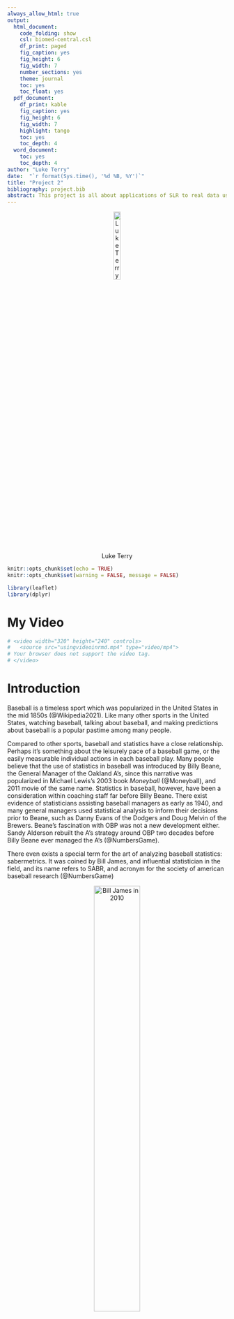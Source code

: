 ```yaml
---
always_allow_html: true
output:
  html_document:
    code_folding: show
    csl: biomed-central.csl
    df_print: paged
    fig_caption: yes
    fig_height: 6
    fig_width: 7
    number_sections: yes
    theme: journal
    toc: yes
    toc_float: yes
  pdf_document:
    df_print: kable
    fig_caption: yes
    fig_height: 6
    fig_width: 7
    highlight: tango
    toc: yes
    toc_depth: 4
  word_document:
    toc: yes
    toc_depth: 4
author: "Luke Terry"
date:  "`r format(Sys.time(), '%d %B, %Y')`"
title: "Project 2"
bibliography: project.bib
abstract: This project is all about applications of SLR to real data using R. I will be using various pitching data, most prominently from the Lahman Database (contained in an R library), but also from MLB's statcast, Baseball Reference, and directly from MLB.com. Throughout the project, I will apply probability theory and simple linear regression to the data at hand, specifically looking for a relationship between a pitcher\'s earned run average and the rate at which they give up hits relative to earning outs. My objective is to better predict which pitchers will give up hits.
---
```


<center>

![Luke Terry](me.jpg "My Picture"){ width=20% }

</center>



```r
knitr::opts_chunk$set(echo = TRUE)
knitr::opts_chunk$set(warning = FALSE, message = FALSE) 

library(leaflet)
library(dplyr)
```

# My Video

```r
# <video width="320" height="240" controls>
#   <source src="usingvideoinrmd.mp4" type="video/mp4">
# Your browser does not support the video tag.
# </video>
```




# Introduction

Baseball is a timeless sport which was popularized in the United States in the mid 1850s (@Wikipedia2021). Like many other sports in the United States, watching baseball, talking about baseball, and making predictions about baseball is a popular pastime among many people.

Compared to other sports, baseball and statistics have a close relationship. Perhaps it's something about the leisurely pace of a baseball game, or the easily measurable individual actions in each baseball play. Many people believe that the use of statistics in baseball was introduced by Billy Beane, the General Manager of the Oakland A's, since this narrative was popularized in Michael Lewis's 2003 book *Moneyball* (@Moneyball), and 2011 movie of the same name. Statistics in baseball, however, have been a consideration within coaching staff far before Billy Beane. There exist evidence of statisticians assisting baseball managers as early as 1940, and many general managers used statistical analysis to inform their decisions prior to Beane, such as Danny Evans of the Dodgers and Doug Melvin of the Brewers. Beane's fascination with OBP was not a new development either. Sandy Alderson rebuilt the A's strategy around OBP two decades before Billy Beane ever managed the A's (@NumbersGame).

There even exists a special term for the art of analyzing baseball statistics: sabermetrics. It was coined by Bill James, and influential statistician in the field, and its name refers to SABR, and acronym for the society of american baseball research (@NumbersGame)


<center>

![Bill James in 2010](pics/bill-james.jpg "Bill James in 2010"){ width=50% }

</center>


## Variables

Each experimental unit in this case is one pitcher, or rather how one pitcher performed over the course of the 2019 season.

There are several statistics which are calculated based on each pitchers performance. These include traditional statistics, like Earned Run Average (ERA), Wins, and Losses, but I've also added a column for the hits a pitcher gives up per out they earn.

Each player is identified in the table by a playerID which is unique to them (believe it or not, there are several MLB players with the same name as other players throughout history).

The variables which I am interested in are any quantitative statistics of a pitcher, and the amount of hits per out they give up, a quantitative measure. I intend to find out which statistics (if any) predict the rate at which a pitcher gives up hits.

```r
library(Lahman)

ptall <- Lahman::Pitching
pt <- subset(ptall, ptall$yearID == 2019) #subset the data so that only 2019 data is analyzed

pt$HPO <- pt$H/pt$IPouts #add hits per out column

pt <- subset(pt, pt$IPouts >= 5)
pt <- subset(pt, is.finite(pt$HPO))


library(DT)
datatable(subset(pt, select = c("playerID", "teamID", "ERA", "W", "L", "HPO")))

#add statcast data to pt --------------------------------------------------------

stc <- read.csv("data/statcast_pitching_data.csv")
#for some reason different baseball databases use different playerIDS
#There was no direct crosswalk between the Lahman database and Statcast, so I had to make it myself.
#The script which does this is in the idCrosswalkTable.R file.
cw <- readRDS("data/crosswalk.RDS")

#initialize vector for new column
velocity <- c()
spin_rate <- c()
release_extension <- c()
xba <- c()
eff_min_vel <- c()
babip <- c()
takes <- c()
launch_angle <- c()

#add statcast data to Lahman pitcher data frame.
for (i in pt$playerID){
  #iterate over every pitcher, get their stats
  mlbID <- cw[which(cw == i),2]
  playerStats <- stc[which(stc$player_id == mlbID),]
  
  #add stats to column vectors
  velocity <- c(velocity, playerStats$velocity)
  spin_rate <- c(spin_rate, playerStats$spin_rate)
  release_extension <- c(release_extension, playerStats$release_extension)
  xba <- c(xba, playerStats$xba)
  eff_min_vel <- c(eff_min_vel, playerStats$eff_min_vel)
  babip <- c(babip, playerStats$babip)
  takes <- c(takes, playerStats$takes)
  launch_angle <- c(launch_angle, playerStats$launch_angle)

}

#add new columnds to pt
pt <- cbind(pt, velocity)
pt <- cbind(pt, spin_rate)
pt <- cbind(pt, release_extension)
pt <- cbind(pt, xba)
pt <- cbind(pt, eff_min_vel)
pt <- cbind(pt, babip)
pt <- cbind(pt, takes)
pt <- cbind(pt, launch_angle)


ptmin30 <- subset(pt, pt$G >= 30) #remove inexperienced or one-off pitchers for preliminary plots

```

## Data Collection

Luckily for me, baseball's extra close relationship with statistical scrutiny means that copious amounts of reliable sabermetric data are available from various sources online, free of charge.

The specific data which I am using is a nearly exhaustive record of traditional baseball statistics compiled by Sean Lahman, called the Lahman Database(@Lahman). The data set contains standard batting and pitching statistics, for every player, by year, since 1871, although for the sake of brevity, my analysis will focus on the 2019 regular MLB season. Specifically, I intend to use linear regression to isolate factors which affect the rate at which pitchers give up hits.

The database was compiled from various sources by a team of volunteers, since it dates back to 1871. The season that I will focus on however (2019), was likely scraped from mlb.com since major league baseball now offers statistics in that online format.

The data itself, however, was mostly collected by a combination of volunteers and mlb staff. Certain physical characteristics of pitches are also automatically collected by sensors and cameras.

## Why was it gathered? 

At its core, the data here was gathered to help mlb coaches and team administrations make informed decisions. The ubiquity and accuracy of sabermetrics, however, have allowed the media to take a real interest in baseball statistics.

## My Interest in the Data

My personal interest in the data does not, however, lie in making informed decisions or predictions of overall baseball games. Each year, the MLB runs a competition called Beat the Streak. The rules are simple: each day, you are allowed to pick one or two batters who you think will get a hit that particular day. For each of your batters, if they get a hit, your streak goes up by 1. If they have an at bat, but fail to get a hit, your streak resets to 0. If you get a streak of 57 during the regular season, you win 5.6 million dollars (@bts). 

Obviously, this is a difficult challenge to achieve. The probability of winning it big follows a binomial distribution, with a probability of getting a hit equal to the probability that the chosen batter gets a hit in a day. The probability that a chosen batter gets a hit in a day ostensibly follows a binomial distribution, where the probabilty of a success in each Bernoulli trial is the players batting average, and the number of trials is the number of at bats the player is likely to get based on their position in the batting lineup. Below is a histogram of the seasonal batting averages for all major league players. To remove potential outliers, only players with more than 30 at bats in a season are included in this histogram.

```r
library(ggplot2)
bt <- Lahman::battingStats() #initialize batting data

#create histogram
bt <- subset(bt, bt$AB > 30)
g = ggplot(bt, aes(x=BA))
g = g + geom_histogram(fill = "blue", binwidth = .1)
g = g + xlab("Batting Averages")
g = g + ylab("Frequency")
g = g + ggtitle("Distribution of Seasonal Major League Batting Averages")
g
```

As you can see, it will be difficult to predict with certainty that a player gets a hit in a day. The average batting average for this historical dataset is 0.239. You can pick players with high batting averages, of course, but those players may not always get many plate appearances, and their batting averages don't get *that* much higher. For instance, the all time high batting average in this data set is still only 0.512. (The batting average is from Rudy Pemberton's 1996 season with the Red Sox)

If we assume that a player as good as Rudy Pemberton can be chosen everyday (which is a generous assumption), and we assume that this player gets 4 plate appearances per game (which is the average amount that most places in the order will get, especially when players who have a higher batting average are chosen @PA), then the probability of a hit is about 94%^[This is because the probability for getting a hit that day follows a binomial distribution with 4 trials, and a probability of the batting average for each trial (0.512 in Pemberton's case). The R command used to find this answer is 1-dbinom(0,4,0.512)].

Although this is a high probability, we have to keep in mind that we don't just want to predict whether a player will get a hit in a day, we want to predict whether a player will get a hit in a day *57 days in a row*. Thus if we were able to pick Rudy Pemberton every day, the probability of attaining a 57 day streak is 0.00203, or about 1 in 500 ^[This is because the probability of choosing 57 correct days in a row can be estimated with the geometric distribution, with 1- ~94% (or ~6%) as the probability, and 57 as the number of failures before 1 "success" (or in this case day without a hit) occurs. The R command used to find this answer is dgeom(57,1-pb), where pb is an object containint the exact probability of Pemberton getting a hit in a day as calculated in the previous paragraph.].

This answer, however, assumes that each hit is a totally independent trial, where the only factor at play is the player's batting average. In reality, there are many factors which affect a baseball players ability to get hits. Conventional knowledge dictates that the pitcher which a batter is facing is the most important factor that dictates a player's ability to get a hit (apart from the players themselves). Because of this, this analysis will focus on what factors may cause a pitcher to give up more hits.

# Premliminary Plots and Interpretation of the data

In order to decide which variables to analyze using linear regression, it's useful to make preliminary plots and analyze them subjectively for seemingly linear patterns. Below are a few which I've constructed using some traditional pitching statistics. All graphs are a plot of a traditional pitching statistic versus a pitcher's Hits Per Out (HPO).

```r
library(ggplot2)
library(patchwork)

createLowessForHPO <- function(column, xvar){
  g <- ggplot(ptmin30, aes(x = column, y = HPO)) + geom_point(col = "orange")
  g = g + geom_smooth(method = "loess", col = "blue")
  g = g + ggtitle(paste(xvar ," versus Hits given up Per Out"))
  g = g + ggtitle(xvar)
  g = g + xlab(xvar) + ylab("Hits Per Out")
  g
}


a = createLowessForHPO(ptmin30$ERA, "Earned Run Average")
b = createLowessForHPO(ptmin30$xba, "Expected Batting Average")
c = createLowessForHPO(ptmin30$babip, "Batting Average for Balls in Play")

a
b
c
```


```r
library(shiny)
library(ggplot2)
library(patchwork)

#only render these plots if in an interactive document type
#if (interactive()){
  
ui <- basicPage(
  plotOutput("LoessPlot"),

  #list input variables
  selectInput(inputId = "x", label = "X Variable:", choices = c("Wins" = "W","Earned Runs" = "ER", "Earned Run Average" = "ERA", "Opponents Batting Average" = "BAOpp", "Total Walks Given Up" = "BB", "Strikeouts" = "SO", "Earned Runs" = "ER", "Velocity" = "velocity", "Spin Rate" = "spin_rate", "Release Extension" = "release_extension","Expected Batting Average" = "xba", "Effective Minimum Velocity" = "eff_min_vel", "Batting Average on Balls in Play" = "babip", "Hits Per Out" = "HPO","Takes" = "takes", "Launch Angle" = "launch_angle", "Hits" = "H")),
  
  selectInput(inputId = "y", label = "Y Variable:", choices = c("Wins" = "W","Earned Runs" = "ER", "Earned Run Average" = "ERA", "Opponents Batting Average" = "BAOpp", "Total Walks Given Up" = "BB", "Strikeouts" = "SO", "Earned Runs" = "ER", "Velocity" = "velocity", "Spin Rate" = "spin_rate", "Release Extension" = "release_extension","Expected Batting Average" = "xba", "Effective Minimum Velocity" = "eff_min_vel", "Batting Average on Balls in Play" = "babip", "Hits Per Out" = "HPO", "Takes" = "takes", "Launch Angle" = "launch_angle", "Hits" = "H")),

#input for minimum number of pitches
 sliderInput("mp", "Minimum number of Games for each pitcher",
    min = 0, max = 50, value = 30, step = 1)
  
)

server <- function(input, output) {
  output$LoessPlot <- renderPlot({
    
  #subset pt based on minimum number of pitches
  pt <- subset(pt, pt$G >= input$mp)
    
  g <- ggplot(data = pt, aes_string(x = input$x, y = input$y)) + geom_point()
  g = g + ggtitle(input$x)
  g = g + geom_smooth(method = "loess")

  g
  })

}

shinyApp(ui, server)

#}
```

For the sake of the preliminary analysis, I've filtered the pitching data to only include pitchers who've pitched a total of 30 games over their whole career. Heuristically, this allows me to minimize the effect on outliers in the data, although this is an oversimplification, and may exclude legitimate data. This is an acceptable sacrifice to make for the preliminary plots, however, since later in this analysis I'll take a more data-driven approach to eliminating outliers. Right now, I'm just looking for any kind of association.

As you can see, these three charts have vaguely linear patterns within them. Earned Run Average (ERA) refers to the amount of runs that a pitcher has, on average, given up per nine innings pitched. Expected batting average and Batting Average for Balls in Play are relatively new metrics to baseball, introduced through the Statcast system installed in all MLB ballparks in 2015 (@sc). Expected batting average refers to the likelihood that a batted ball becomes a hit, including home runs. Batting Average for Balls in Play (BABIP), however, refers to the liklihood that a batted ball in play (excluding home runs) becomes a hit. 

<center>

![One of many Hawk-Eye cameras used to collect Statcast Data](pics/statcast.png "One of many Hawk-Eye cameras used to collect Statcast Data (@medium)"){ width=50% }

</center>

Of these three, I think that ERA is the most logical to analyze, given my goal to predict hits per inning given up. The other two are similar to the expected batting average against a hitter which, like Hits Per Out, is a statistic base on the amount of hits a pitcher gives up. 

Although ERA is affected by hits (hits earn runs), the two aren't directly tied together, since it's possible to get a hit (or several hits), without giving up any runs. There could theoretically exist pitchers who give up many hits, but give up few bases and thus not many runs. Additionally, there could be pitchers who give up very few hits, but give up large amounts of bases, and especially home runs, and thus have a very high ERA but a low HPO.

# Theory needed to carry out SLR

It is my belief that a pitcher's HPO tends to increase as their ERA does. Thus, when choosing between pitchers, a pitcher with a higher ERA will tend to give up more hits. I would like to create a model which relates the rate at which a pitcher gives up hits (HPO) to the pitchers, ERA, so I can use the more ubiquitous ERA to predict which pitchers are likely to give up more hits.

As with many sources of real data, however, an unknown number of factors and randomness affects a pitcher's ability to throw pitches, even if we assume that the skill of the pitcher does not change (or changes in a predictable career-aging curve (@aging)). In other words, in the preliminary plots, there seemed to be a vaguely linear association, but all of the points did *not* line up in a straight line. Because of this, a deterministic model cannot be used, and instead I will need to construct a probabilistic model.

One type of probabilistic model is simple linear regression (SLR). SLR assumes that there is a linear association between the variables, and uses data driven methods to construct a line which can be used to make predictions about y given x and a few constants. In the context of this analysis, we will assume that a pitcher's HPO is a function of their ERA, so our $Y$ (dependent) variable is HPO, and our $X$ (independent) variable is ERA. When the natural randomness of a pitcher is involved we must also add some amount of error $\epsilon$. Thus,

$$
Y_i = \beta_0 + \beta_1X_i + \epsilon_i
$$
where $i$ refers to a specific value of our independent variable (ERA). The regression line $Y_i = \beta_0 + \beta_1X_i$ is the expected value of $Y_i$ given $X_i$ since the epsilon error term can be assumed to be a normal random variable with $\mu = 0$ and $\sigma_\epsilon$ (@SLR). Although there is an independent and dependendent variable, this model does not imply that X causes Y, or vice versa. This analysis simply looks for an association between the two variables, not a causal relationship. This line of best fit is built on a variety of assumptions about the probability distribution of $\epsilon$, since it is needed to estimate the parameters $\beta_0$ and $\beta_1$. These assumptions are as follows (@MS):

 - $\mu_\epsilon = 0$; the mean of $\epsilon$ is 0
 - $V(\epsilon|X_i) = \sigma^2_\epsilon$; the variance of $\epsilon$ does not depend on $X$. No matter the value of X, the variance of $\epsilon$ is constant.
 - $\epsilon \sim N$; $\epsilon$ is normally distributed.
 - $\epsilon$ at any two observations are independent. Thus, the error at one observation has no effect on the errors at other observations.


# Estimating Parameters

In order to estimate the parameters $/beta_0$ and $\beta_1$, I will now use the Method of Least Squares. This involves finding the line in which the deviations from the expected value of the model (the regression line) are minimized. If all of the assumptions about $\epsilon$ which I outlined previously are true, the Method of Least Squares produces a line which is identical to the Method of Maximum Likelihood (@MS). Since the population least squares line is represented by $Y_i = \beta_0 + \beta_1X_1 + \epsilon_i$, my predicted line base on the 2019 MLB season (my sample) will be $\hat{Y_i} = \hat{\beta_0} + \hat{\beta_1}X_i + \epsilon_i$. For each $X_i$, I am able to calculate a residual $\hat{\epsilon}$, which is the deviation of the data point from my least squares regression line.
$$
 \hat\epsilon =  (y_i - \hat{y_i}) = (y_i - \hat{\beta_0} + \hat{\beta_1}x_i)
$$
Therefore, the least squares regression line will be the one which minimizes the sum of the squares for error (SSE). The SSE is given by

$$
\text{SSE} = \sum\limits_{i = 1}^n \hat{\epsilon}^2=  \sum\limits_{i = 1}^n (y_i - \hat{\beta_0} + \hat{\beta_1}x_i)^2
$$
I am searching for the least-squares estimates of the population parameters $\beta_0$ and $\beta_1$ which minimize the SSE. I expect that when I find these values, the residuals will be normally distributed with a mean of 0 and a constant variance.

```r
hpo.lm <- with(pt, lm(HPO ~ ERA))
sm <- summary(hpo.lm)
betas <- sm$coefficients
rsq <- sm$r.squared
rsqa <- sm$adj.r.squared
```

The values predicted by this linear model are $\hat{\beta_0} = `r round(betas[1],4)`$ and $\hat{\beta_1} = `r round(betas[2],4)`$.
This model also has an $r^2$ value of $`r round(rsq, 4)`$. $r^2$, or the Coefficient of Determination, is a measure of the proportion of the variation in the population is accounted for in your model (@MS). It will become important further in this analysis, when we analyze whether this linear model is a useful predictor of a pitcher's HPO. It's adjusted $r^2$ value is $`r round(rsqa, 4)`$, which as you can see is very close to the $r^2$ value. Adjusted $r^2$ also takes into account the amount of data points in the set.

# Check for outliers

```r
g <- ggplot(data = pt, aes(x = ERA, y = HPO))
g = g + geom_point(col = "orange")
g = g + stat_smooth(method = "lm", col = "blue")
g
```

As you can see, the plot of our data with the regression line looks significantly different than our preliminary plot. This is because I removed all pitchers who had pitched less than 30 full games worth of innings. At this point, however, I would like to take a more mathematical approach to removing outliers, in order to create the most accurate linear model that I can. This dataset lends itself to outliers since baseball position players sometimes pitch an inning or two in certain situations.

To find these outliers, I will use a metric called Cook's distance. This is a way of quantifying the influence that a data point has. Cook's distance takes into account the size of each datum's residual, as well as the leverage that a data point has on the regression line (@Cooks). 

```r
cd <- cooks.distance(hpo.lm)
cooksdf <- as.data.frame(cd)
cooksdf$obs <- c(1:length(cd))

cp <- ggplot(cooksdf, aes(x = obs, y = cd))
cp = cp + geom_col(col = "orange")
cp = cp + xlim(0, length(pt$playerID) + 5) #+ ylim(0, 1)
cp = cp + ggtitle("Cooks Distance Plot") + xlab("Observation Number") + ylab("Cook's Distance")
cp
```

As you can see from the plot, there are a few observations which have an excessively large effect on the regression. I will remove any datum which has a Cook's Distance larger than $\frac{1}{873} \approx 0.001$. The reason I chose 0.004, is because heuristically, a cook's distance over $\frac{1}{n}$, where $n$ is the number of observations, is too high (@statology). 

```r
cd <- cooks.distance(hpo.lm)
cooksdf <- as.data.frame(cd)
cooksdf$obs <- c(1:length(cd))

cp <- ggplot(cooksdf, aes(x = obs, y = cd))
cp = cp + geom_col(col = "orange")
cp = cp + xlim(0, length(pt$playerID) + 5) + ylim(0, 0.1)
cp = cp + ggtitle("Cooks Distance Plot") + xlab("Observation Number") + ylab("Cook's Distance")
cp = cp + geom_hline(yintercept = (1/873), col = "blue")
cp
```

# Development of model without Outliers

```r
#remove data with an excessively high Cook's Distance
baddata <- subset(cooksdf, cd >= (1/873), select = obs)$obs
ptf <- pt[-c(baddata),]

ptf <- subset(ptf, is.finite(HPO))

hpof.lm <- with(ptf, lm(HPO ~ ERA))
smf <- summary(hpof.lm)
betas <- smf$coefficients
rsq <- smf$r.squared
rsqa <- smf$adj.r.squared
```

In the above block of code, I have produced another linear model, this time with the potential outliers removed. The values predicted by this linear model are $\hat{\beta_0} = `r round(betas[1],4)`$ and $\hat{\beta_1} = `r round(betas[2],4)`$.
This model also has an $r^2$ value of $`r round(rsq, 4)`$. It has an adjusted $r^2$ value of $`r round(rsqa, 4)$, however. Adjusted $r^2$ is a similar metric to $r^2$, in that it is a measure of how well the model fits the data. Adjusted $r^2$, however, accounts for the amount of data points in your data set.

```r
g <- ggplot(data = ptf, aes(x = ERA, y = HPO))
g = g + geom_point(col = "blue")
g = g + stat_smooth(method = "lm", col = "orange")
g = g + ggtitle("Scatterplot with Outliers Removed")
g
```

As you can see, some data points have been removed as outliers. That data point near the edge was not removed despite having high leverage. This is because it is so close to the line that it has a very low residual.

The higher $r^2$ value of this cleaned data indicates that it's a better fit for the data.

# Validity with mathematical expressions

Now that I have an estimate for the values in my linear model, it's important to analyze whether the assumptions that this was built on are true. This section will focus on the theory behind verifying assumptions; the next section will focus on actually verifying the assumptions in this data set.

If you recall an earlier section, there are four assumptions on which my model is built. These assumptions involve the distribution of the error, specifically that it is normally distributed, with a mean of zero, and a constant variance. Additionally, all errors should be independent of all other errors. To verify these assumptions, I will first use the residuals to find the Residual Sum of Squares (RSS). It is calculated using the following equation, where $\hat{y}$ is a value predicted by our regression line, and each $y_i$ is a data point.

$$
\text{RSS} = \sum\limits_{i=1}^n (\hat{y}_i - y_i)^2
$$

After this, I will find the Model Sum of Squares (MSS), which is the sum of the distances between the model's predicted value and the mean of the dependent variable at each data point, squared.

$$
\text{MSS} = \sum\limits_{i=1}^n (\hat{y}_i - \overline{Y})^2
$$

The third metric I would like to find is the Total Sum of Squares (TSS), which is the sum of the squared differences between each data point and the mean of the data.

$$
\text{TSS} = \sum\limits_{i=1}^n (y_i - \overline{Y})^2
$$

In order to better explain these variables and their relationship. The $R^2$ value which I mentioned earlier is calculated as $\frac{\text{MSS}}{\text{TSS}}$. 

After this analysis is complete, I intend to plot the residuals to show that there is no obvious pattern in them. Then, I will use the Shapiro-Wilk test for normality to show that the errors are normally distributed. 

# Actual tests for Validity

In this section, I will put the theory introduced in the last section to work on our data set. The scatterplot at the end of the previous section seems to illustrate that a simple linear model is a good fit for the data, but many statistics exist to test whether this model is the best one, and to test whether the assumptions that I made when creating the model and removing its outliers are true.

## Residual Plot

```r
e <- ggplot(ptf, aes(x = ERA, y = HPO))
e = e + geom_point()
e = e + geom_smooth(method = 'lm')
e = e + geom_segment(aes(x=ERA, xend=ERA, y=HPO, yend=hpof.lm$fitted.values), col = "orange")
e
```

The residuals, which were used to calculate RSS, and therefore TSS can be visulized as the distance between each point and the regression line, drawn on the plot above. It is the distance between $y$ and $\hat{y}$ for each data point Our plot was constructed so that the sum of the squares of the distances of these line segments is minimized. 

## Means Plot

```r
e <- ggplot(ptf, aes(x = ERA, y = HPO))
e = e + geom_point()
e = e + geom_smooth(method = 'lm')
e = e + geom_segment(aes(x=ERA, xend=ERA, y=hpof.lm$fitted.values, yend=mean(hpof.lm$fitted.values)), col = "orange")
e = e + geom_hline(aes(yintercept = mean(hpof.lm$fitted.values)), col = "blue")
e
```

The above plot is a visualization of the mean sum of squares (MSS) of the model. Ultimately, the sum of the above plotted line segments is the MSS, which can be used to calculate the $R^2$ value of the model. It is the distance from $\hat{y}$ to $\bar{y}$ for each data point.

## TSS Plot

```r
e <- ggplot(ptf, aes(x = ERA, y = HPO))
e = e + geom_point()
#e = e + geom_smooth(method = 'lm')
e = e + geom_segment(aes(x=ERA, xend=ERA, y=HPO, yend=mean(hpof.lm$fitted.values)), col = "orange")
e = e + geom_hline(aes(yintercept = mean(hpof.lm$fitted.values)), col = "blue")
e
```

The Last metric, the total sum of squares is the distance between $y$ and $\bar{y}$ for every data point. These three metrics can be used to calculate the $R^2$ value of this model (covered in the previous section), which R auto-magically did behind the scenes. 

### Error Assumptions

Now I need to verify a 4 assumptions that have to do with my error, all of which are encapsulated in the statement below.

$$\epsilon_i \stackrel{\text{iid}}{\sim} N(0,\sigma^2)$$

In particular, I need to verify that the errors $\epsilon$ are indeed normally distributed, do actually have a mean of 0 (or reasonably close to 0), and have a constant variance. Additionally, all errors should be independent of all other errors.

## Normality, Independence, and Constant Variance

```r
s20x::normcheck(hpof.lm, shapiro.wilk = TRUE)
```

In this test, the null hypothesis $H_0$ is that the data is normally distributed.
$p > \alpha = 0.05$, so we are unable to reject $H_0$ and conclude that it's plausible that the errors are normally distributed, with a constant mean and variance.

## Mean of 0

```r
mueps <- mean(hpof.lm$residuals)
```

The mean of the errors is $`r mueps `$, which is so close to zero that my assumption is effectively satisfied.

# Assesing the Use of a Linear Model

## Loess Smooth Plot for the data

```r
f <- ggplot(data = ptf, aes(x = ERA, y = HPO))
f = f + geom_point()
f = f + geom_smooth(method = "loess", col = "blue", fill = "orange")
f = f + ggtitle("Smooth Trend Line for Pitcher's HPO vs ERA with Outliers Removed")
f
```

As you can see, with our adjusted data set, a smooth trendline can be drawn. The line on this plot is _not_ a regression line. It's simply a smooth-ish line drawn using an algorithm called the LOESS Algorithm. The orange band shown on this plot is the area where a regression line could be reasonably drawn. It's most visible on this plot towards the right side, where there are fewer data points from which a residual can be drawn. As you can see, the trend line seems like it should be one straight line, showing that my choice of model was appropriate. It also has a reasonably small margin of error. 

## Residual Plot

```r
h <- ggplot(data = ptf, aes(x = ERA, y = hpof.lm$residuals))
h = h + geom_point(col = "blue")
h = h + geom_hline(yintercept = 0, col = "orange")
h = h + ylab("Residuals")
h
```

As you can see from the plot above, there is no clear pattern in the residuals. The mean of the residuals seems to be roughly 0 (where I've inserted a horizontal line), and it's pretty much symmetrical on the y axis. This shows that there is no significant deviation from the pattern accounted for by the model.

## Residuals plotted versus fitted values

```r
j <- ggplot(data = ptf, aes(x = hpof.lm$fitted.values, y = hpof.lm$residuals))
j = j + geom_point(col = "orange")
j = j + geom_smooth(method = "loess")
j = j + xlab("Fitted Values") + ylab("Residuals")
j
```

The uniformity that we see around 0 shows that this linear model is appropriate for the dataset. The large curve away from 0 could be construed as evidence of needing a different model, but in the context of our analysis, I don't think this is the case. The reason that the model is pulled in this direction is because of that single data point, a pitcher named Ryan Dull, who had an abysmal ERA of 19.29 during the 7 outs which he earned with the New York Yankees (@ryandull). He wasn't removed as an outlier because the cook's distance of his data point was small enough. This means that his season did not have a big enough effect on the overall trend line to be considered an outlier. Forcing our model to more closely represent his season, however, would likely cause overfitting of the data and worsen our model's predictive power, since he only pitched for a very small amount of time. 

# Analysis of Linear Model

## Point Estimates and Model Summary

```r
summary(hpof.lm)
```
Above is a printed summary of the linear model, from which we can quantify our regression line and make predictions. Our regression line is $\hat{y} = \hat{\beta}_0 + \hat{\beta}_1x = `r round(betas[1],4)` + `r round(betas[2],4)`x$

The point estimates for $\hat{\beta_0}$ and $\hat{\beta_1}$ are given by this summary, too. They correspond to $\hat{\beta_0}$ and $\hat{\beta_1}$ in the above regression line. They represent the estimates of these two values, but in the next section, we will use a confidence interval to make a probabilistic statement about these values. 

## Confidence Interval

```r
s20x::ciReg(hpof.lm, conf.level=0.95, print.out=TRUE)
```

The above function constructed a 95% confidence interval for the values $\hat{\beta_0}$ and $\hat{\beta_1}$. This means that if we used the same process to construct a regression line for data sampled from the same population (a different baseball season, perhaps) over and over, an effectively infinite number of times, 95% of the confidence intervals constructed would contain the true population values for $\hat{\beta_0}$ and $\hat{\beta_1}$, and 5% of them would not. This can be more concisely communicated by saying that we are "95% confident" that the population parameter falls in this interval, though this can cause confusion since the confidence interval does _not_ imply a probability.

Regardless, we are 95% confident that the true population value for $\hat{\beta_0}$ falls between 0.17673 and 0.19207, and that the true population value for  $\hat{\beta_1}$ falls between 0.02878 and 0.03171. 

# Predictive Use of the Model

Now that the preceding analysis has been completed, it's time to apply the model on a practical level. If I choose a pitcher, I should be able to use this regression line to predict the rate at which they will give up hits, and therefore compare them to other pitchers and increase my liklihood of keeping my streak. 

Since it's currently the baseball off season, I will look retroactively at a call that had to be made without the help of this model. Take for instance August 1st, 2021. On this day, the Milwaukee Brewers were scheduled to play the Atlanta Braves, who were starting the pitcher Charlie Morton, who at the time had an ERA of 3.69. The lead off hitter for the Brewers, Tyrone Taylor, would likely face Morton a few times, so knowing the HPO of the pitcher is very useful.

```r
predict(hpof.lm, data.frame(ERA=c(3.69)))
```

The model predicts that Charlie Morton will give up hits at a rate of 0.2960087 hits per out, or about 3 outs pitched before he gives up a hit.

On the same day, Jean Segura was gearing up to be the lead off batter for the phillies, against Pirate's Starting Pitcher Mitch Keller, who at the time had an ERA of 7.05. 

```r
predict(hpof.lm, data.frame(ERA=c(7.05)))
```

Our model predicts that Keller will give up hits at a rate of 0.3976367 hits per out, or around 2.5 outs pitched before he gives up a hit. 

Over the course of a game, this difference in HPO shows in the other teams hits. Jean Segura had a batting average of 0.266 during the 2020 season, and Tyrone Taylor had a batting average of 0.237, eerily close to Segura's. However, If I had run this model for the pitchers that both players would certainly face at least once (likely multiple times), it would have favored choosing Segura over Taylor. In reality, Jean Segura got two hits on August 1st, while Tyrone Taylor got no hits. 

<center>

![Jean Segura, getting a hit in August of 2021](pics/Jean-Segura.jpg "Jean Segura, getting a hit in August of 2021 (@jean)"){ width=50% }

</center>

There are, of course, examples where my model makes a prediction that ends up breaking my streak rather than maintaining it, but on a higher level, the information from this model can be used in a meaningful way to help choose batters and (hopefully) maintain my streak.

Data about Jean Segura, Tyrone Taylor, Charlie Morton, and Mitch Keller for this section was manually collected from both [mlb.com](mlb.com) and [baseball-almanac.com](baseball-almanac.com). (@mlb.com) (@baseballalmanac)

# Conclusion

## Research Question and Implications

I set out to find a relationship between a pitcher's ERA, and the rate at which the same pitcher gives up hits. Based on the SLR which I have performed, a linear model is appropriate and allows for meaningful predictions to be made. Although there are many other factors which may also be factored into a batter's ability to get a hit, the information from this model will actually help me with maintaining my streak, since it allows for an analysis of a pitcher's average propensity to give up hits given their ERA. 

## Suggest ways to improve model or experiment

At the end of the day, the practical use for this entire analysis is to be able to predict the rate of hits that a pitcher gives up, given their ERA, which is a standard and ubiquitous statistic. For my purposes (coming closer to beating the streak), further analysis will still have to be done on different sabermetric data to predict whether a batter will face a pitcher, and what other factors may be affecting the pitcher or the batter.

When I constructed the preliminary plots section, I was surprised to find that there didn't seem to be any meaningful relationship between a pitcher's spin rate and the amount of hits they give up. I was surprised by this, since throughout the past season, there has been lots of news about how the MLB had been cracking down on adhesive substances which professional pitchers sometimes use to alter the spin rate of their pitches and gain an edge in their game (@stickystuff). It was pointed out to me recently, however, that the average spin rate doesn't give you meaningful information since many pitchers rely on an arsenal of different kinds of pitches, all of which are meant to fly differently. In the future, I would like to perform an analysis of how pitcher's spin rate affects their HPO, but I want to stratify the data based on pitch type. This analysis, combined with a simple observation of what proportion of each pitch type a pitcher tends to throw, could have significant predictive power which isn't shown in more common statistics such as ERA. 

Also, because of the aforementioned actions of the MLB against adhesive substances, I'd imagine that pitchers may develop different trends, so the predictive power of the 2019 season may be nominal when applied to the 2022 season and beyond.

In summary, although this model is useful, it isn't the end-all of HPO prediction, and I intend to conduct more thorough analyses on different factors which affect hits, preferably with a future season. It's likely that the final product that I'm after is a model which takes into account many factors which baseball experts speculate might affect hitting. Since baseball fields have nonstandard dimentions, for instance, some quantification of the ballpark may be necessary (@parks). Additionally, baseball is a mental game, and often the skill of a player ebbs and flows throughout the season. Some kind of rolling-average metric may be necessary to effectively model a player's hitting. Player's performances can also be modeled to follow "age curves" which can be predicted by comparing players to past players who were statistically similar to them (@aging). Working these factors into the model may also turn out to increase it's accuracy.

In summary, this analysis is useful, but only to a point. I've only scratched the surface of sabermetrics, and if I want to have a reasonable probability of beating the streak, it's going to take more than just ERA to get the job done. This is the end of this analysis, but it's just the beginning of a more rigorous model which I intend to construct using MLB data. 

# References
  
